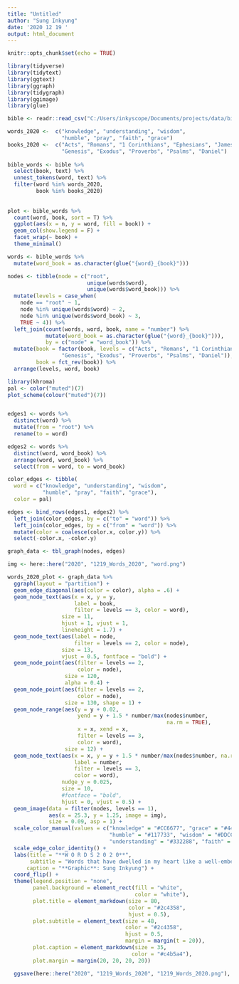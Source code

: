 ```yaml
---
title: "Untitled"
author: "Sung Inkyung"
date: '2020 12 19 '
output: html_document
---
```


```r
knitr::opts_chunk$set(echo = TRUE)
```

```r
library(tidyverse)
library(tidytext)
library(ggtext)
library(ggraph)
library(tidygraph)
library(ggimage)
library(glue)
```


```r
bible <- readr::read_csv("C:/Users/inkyscope/Documents/projects/data/bible_kjv_new.csv")

```


```r
words_2020 <-  c("knowledge", "understanding", "wisdom",
                 "humble", "pray", "faith", "grace")
books_2020 <-  c("Acts", "Romans", "1 Corinthians", "Ephesians", "James",  
                 "Genesis", "Exodus", "Proverbs", "Psalms", "Daniel")
                  
bible_words <- bible %>% 
  select(book, text) %>% 
  unnest_tokens(word, text) %>% 
  filter(word %in% words_2020,
         book %in% books_2020) 
  
  
plot <- bible_words %>% 
  count(word, book, sort = T) %>% 
  ggplot(aes(x = n, y = word, fill = book)) +
  geom_col(show.legend = F) +
  facet_wrap(~ book) +
  theme_minimal()

```

```r
words <- bible_words %>% 
  mutate(word_book = as.character(glue("{word}_{book}")))

nodes <- tibble(node = c("root", 
                         unique(words$word), 
                         unique(words$word_book))) %>% 
  mutate(levels = case_when(
    node == "root" ~ 1,
    node %in% unique(words$word) ~ 2,
    node %in% unique(words$word_book) ~ 3,
    TRUE ~ 4)) %>% 
  left_join(count(words, word, book, name = "number") %>% 
            mutate(word_book = as.character(glue("{word}_{book}"))),
            by = c("node" = "word_book")) %>% 
  mutate(book = factor(book, levels = c("Acts", "Romans", "1 Corinthians", "Ephesians", "James", 
                 "Genesis", "Exodus", "Proverbs", "Psalms", "Daniel")),
         book = fct_rev(book)) %>% 
  arrange(levels, word, book)
```


```r
library(khroma)
pal <- color("muted")(7)
plot_scheme(colour("muted")(7))


edges1 <- words %>% 
  distinct(word) %>% 
  mutate(from = "root") %>% 
  rename(to = word)

edges2 <- words %>% 
  distinct(word, word_book) %>% 
  arrange(word, word_book) %>% 
  select(from = word, to = word_book)

color_edges <- tibble(
  word = c("knowledge", "understanding", "wisdom",
           "humble", "pray", "faith", "grace"),
  color = pal)

edges <- bind_rows(edges1, edges2) %>% 
  left_join(color_edges, by = c("to" = "word")) %>% 
  left_join(color_edges, by = c("from" = "word")) %>% 
  mutate(color = coalesce(color.x, color.y)) %>% 
  select(-color.x, -color.y) 
```


```r
graph_data <- tbl_graph(nodes, edges)

img <- here::here("2020", "1219_Words_2020", "word.png")
```


```r
words_2020_plot <- graph_data %>% 
  ggraph(layout = "partition") +
  geom_edge_diagonal(aes(color = color), alpha = .6) +
  geom_node_text(aes(x = x, y = y,
                     label = book, 
                     filter = levels == 3, color = word),
                 size = 11, 
                 hjust = 1, vjust = 1, 
                 lineheight = 1.7) +
  geom_node_text(aes(label = node, 
                     filter = levels == 2, color = node), 
                 size = 13, 
                 vjust = 0.5, fontface = "bold") +
  geom_node_point(aes(filter = levels == 2, 
                      color = node), 
                  size = 120, 
                  alpha = 0.4) +
  geom_node_point(aes(filter = levels == 2, 
                      color = node), 
                  size = 130, shape = 1) +
  geom_node_range(aes(y = y + 0.02, 
                      yend = y + 1.5 * number/max(nodes$number, 
                                                  na.rm = TRUE), 
                      x = x, xend = x, 
                      filter = levels == 3, 
                      color = word), 
                  size = 12) +
  geom_node_text(aes(x = x, y = y + 1.5 * number/max(nodes$number, na.rm = TRUE), 
                     label = number, 
                     filter = levels == 3, 
                     color = word), 
                 nudge_y = 0.025, 
                 size = 10, 
                 #fontface = "bold", 
                 hjust = 0, vjust = 0.5) +
  geom_image(data = filter(nodes, levels == 1), 
             aes(x = 25.3, y = 1.25, image = img), 
             size = 0.09, asp = 1) + 
  scale_color_manual(values = c("knowledge" = "#CC6677", "grace" = "#44AA99", "pray" = "#88CCEE",
                                "humble" = "#117733", "wisdom" = "#DDCC77",
                                "understanding" = "#332288", "faith" = "#882255")) +
  scale_edge_color_identity() +
  labs(title = "**W O R D S 2 0 2 0**",
       subtitle = "Words that have dwelled in my heart like a well-embedded nail while listening to Bible audio throughout 2020",
      caption = "**Graphic**: Sung Inkyung") +
  coord_flip() +
  theme(legend.position = "none",
        panel.background = element_rect(fill = "white", 
                                        color = "white"),
        plot.title = element_markdown(size = 80, 
                                      color = "#2c4358", 
                                      hjust = 0.5),
        plot.subtitle = element_text(size = 48, 
                                     color = "#2c4358", 
                                     hjust = 0.5,
                                     margin = margin(t = 20)),
        plot.caption = element_markdown(size = 35, 
                                       color = "#c4b5a4"),
        plot.margin = margin(20, 20, 20, 20)) 

  ggsave(here::here("2020", "1219_Words_2020", "1219_Words_2020.png"), width = 90, height = 100,  units = "cm")
  
```

